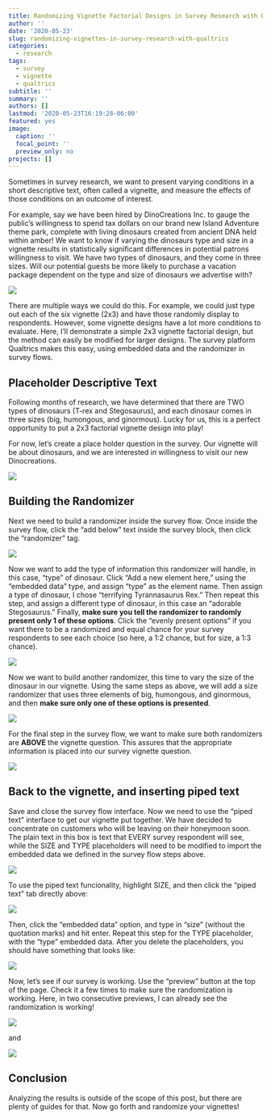 ```yaml
---
title: Randomizing Vignette Factorial Designs in Survey Research with Qualtrics
author: ''
date: '2020-05-23'
slug: randomizing-vignettes-in-survey-research-with-qualtrics
categories:
  - research
tags:
  - survey
  - vignette
  - qualtrics
subtitle: ''
summary: ''
authors: []
lastmod: '2020-05-23T16:19:28-06:00'
featured: yes
image:
  caption: ''
  focal_point: ''
  preview_only: no
projects: []
---
```


Sometimes in survey research, we want to present varying conditions in a short descriptive text, often called a vignette, and measure the effects of those conditions on an outcome of interest. 

For example, say we have been hired by DinoCreations Inc. to gauge the public's willingness to spend tax dollars on our brand new Island Adventure theme park, complete with living dinosaurs created from ancient DNA held within amber! We want to know if varying the dinosaurs type and size in a vignette results in statistically significant differences in potential patrons willingness to visit. We have two types of dinosaurs, and they come in three sizes. Will our potential guests be more likely to purchase a vacation package dependent on the type and size of dinosaurs we advertise with?

![](/post/Qualtrics/2020-05-23-randomizing-vignettes-in-survey-research-with-qualtrics.en_files/mean.jpg)

There are multiple ways we could do this. For example, we could just type out each of the six vignette (2x3) and have those randomly display to respondents. However, some vignette designs have a lot more conditions to evaluate. Here, I'll demonstrate a simple 2x3 vignette factorial design, but the method can easily be modified for larger designs. The survey platform Qualtrics makes this easy, using embedded data and the randomizer in survey flows.

## Placeholder Descriptive Text

Following months of research, we have determined that there are TWO types of dinosaurs (T-rex and Stegosaurus), and each dinosaur comes in three sizes (big, humongous, and ginormous). Lucky for us, this is a perfect opportunity to put a 2x3 factorial vignette design into play!

For now, let's create a place holder question in the survey. Our vignette will be about dinosaurs, and we are interested in willingness to visit our new Dinocreations. 

![](/post/Qualtrics/2020-05-23-randomizing-vignettes-in-survey-research-with-qualtrics.en_files/placeholder.JPG)

## Building the Randomizer

Next we need to build a randomizer inside the survey flow. Once inside the survey flow, click the "add below" text inside the survey block, then click the "randomizer" tag. 

![](/post/Qualtrics/2020-05-23-randomizing-vignettes-in-survey-research-with-qualtrics.en_files/randomizer.JPG)

Now we want to add the type of information this randomizer will handle, in this case, "type" of dinosaur. Click "Add a new element here," using the "embedded data" type, and assign "type" as the element name. Then assign a type of dinosaur, I chose "terrifying Tyrannasaurus Rex." Then repeat this step, and assign a different type of dinosaur, in this case an "adorable Stegosaurus." Finally, **make sure you tell the randomizer to randomly present only 1 of these options**. Click the "evenly present options" if you want there to be a randomized and equal chance for your survey respondents to see each choice (so here, a 1:2 chance, but for size, a 1:3 chance). 

![](/post/Qualtrics/2020-05-23-randomizing-vignettes-in-survey-research-with-qualtrics.en_files/type_pic.JPG)


Now we want to build another randomizer, this time to vary the size of the dinosaur in our vignette. Using the same steps as above, we will add a size randomizer that uses three elements of big, humongous, and ginormous, and then **make sure only one of these options is presented**.

![](/post/Qualtrics/2020-05-23-randomizing-vignettes-in-survey-research-with-qualtrics.en_files/pic_size.JPG)


For the final step in the survey flow, we want to make sure both randomizers are **ABOVE** the vignette question. This assures that the appropriate information is placed into our survey vignette question.

![](/post/Qualtrics/2020-05-23-randomizing-vignettes-in-survey-research-with-qualtrics.en_files/survey_flow_final.JPG)


## Back to the vignette, and inserting piped text

Save and close the survey flow interface. Now we need to use the "piped text" interface to get our vignette put together. We have decided to concentrate on customers who will be leaving on their honeymoon soon. The plain text in this box is text that EVERY survey respondent will see, while the SIZE and TYPE placeholders will need to be modified to import the embedded data we defined in the survey flow steps above.

![](/post/Qualtrics/2020-05-23-randomizing-vignettes-in-survey-research-with-qualtrics.en_files/pic_honeymoon.JPG)


To use the piped text funcionality, highlight SIZE, and then click the "piped text" tab directly above:  

![](/post/Qualtrics/2020-05-23-randomizing-vignettes-in-survey-research-with-qualtrics.en_files/pip_piped.JPG)


Then, click the "embedded data" option, and type in "size" (without the quotation marks) and hit enter. Repeat this step for the TYPE placeholder, with the "type" embedded data. After you delete the placeholders, you should have something that looks like:  

![](/post/Qualtrics/2020-05-23-randomizing-vignettes-in-survey-research-with-qualtrics.en_files/final vignette setup.JPG)


Now, let's see if our survey is working. Use the "preview" button at the top of the page. Check it a few times to make sure the randomization is working. Here, in two consecutive previews, I can already see the randomization is working!

![](/post/Qualtrics/2020-05-23-randomizing-vignettes-in-survey-research-with-qualtrics.en_files/stego_gino.JPG)


and

![](/post/Qualtrics/2020-05-23-randomizing-vignettes-in-survey-research-with-qualtrics.en_files/trex_humon_pic.JPG)


## Conclusion

Analyzing the results is outside of the scope of this post, but there are plenty of guides for that. Now go forth and randomize your vignettes!




